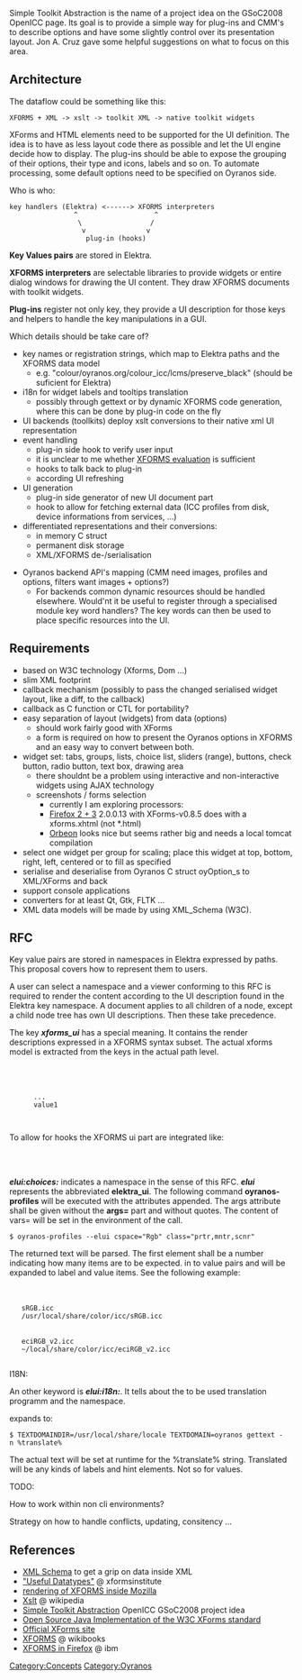 Simple Toolkit Abstraction is the name of a project idea on the GSoC2008 OpenICC page. Its goal is to provide a simple way for plug-ins and CMM's to describe options and have some slightly control over its presentation layout. Jon A. Cruz gave some helpful suggestions on what to focus on this area. 

== Architecture ==
The dataflow could be something like this:
 XFORMS + XML -> xslt -> toolkit XML -> native toolkit widgets

XForms and HTML elements need to be supported for the UI definition. The idea is to have as less layout code there as possible and let the UI engine decide how to display. The plug-ins should be able to expose the grouping of their options, their type and icons, labels and so on. To automate processing, some default options need to be specified on Oyranos side.

Who is who:
 key handlers (Elektra) <------> XFORMS interpreters
                 ^                   ^
                  \                 /
                   v               v
                    plug-in (hooks)

'''Key Values pairs ''' are stored in Elektra. 

'''XFORMS interpreters''' are selectable libraries to provide widgets or entire dialog windows for drawing the UI content. They draw XFORMS documents with toolkit widgets.

'''Plug-ins''' register not only key, they provide a UI description for those keys and helpers to handle the key manipulations in a GUI.


Which details should be take care of?
* key names or registration strings, which map to Elektra paths and the XFORMS data model
** e.g. "colour/oyranos.org/colour_icc/lcms/preserve_black" (should be suficient for Elektra)
* i18n for widget labels and tooltips translation
** possibly through gettext or by dynamic XFORMS code generation, where this can be done by plug-in code on the fly
* UI backends (toollkits) deploy xslt conversions to their native xml UI representation
* event handling
** plug-in side hook to verify user input
** it is unclear to me whether [http://www.w3.org/TR/xforms/#expr-lib XFORMS evaluation] is sufficient
** hooks to talk back to plug-in
** according UI refreshing
* UI generation
** plug-in side generator of new UI document part
** hook to allow for fetching external data (ICC profiles from disk, device informations from services, ...)
* differentiated representations and their conversions:
** in memory C struct
** permanent disk storage
** XML/XFORMS de-/serialisation


* Oyranos backend API's mapping (CMM need images, profiles and options, filters want images + options?)
** For backends common dynamic resources should be handled elsewhere. Would'nt it be useful to register through a specialised module key word handlers? The key words can then be used to place specific resources into the UI.

== Requirements ==
* based on W3C technology (Xforms, Dom ...)
* slim XML footprint
* callback mechanism (possibly to pass the changed serialised widget layout, like a diff, to the callback)
* callback as C function or CTL for portability?
* easy separation of layout (widgets) from data (options)
** should work fairly good with XForms
** a form is required on how to present the Oyranos options in XFORMS and an easy way to convert between both.
* widget set: tabs, groups, lists, choice list, sliders (range), buttons, check button, radio button, text box, drawing area
** there shouldnt be a problem using interactive and non-interactive widgets using AJAX technology
** screenshots / forms selection
*** currently I am exploring processors:
*** [https://addons.mozilla.org/de/firefox/addon/824 Firefox 2 + 3] 2.0.0.13 with XForms-v0.8.5 does with a xforms.xhtml (not *.html)
*** [http://www.orbeon.com Orbeon] looks nice but seems rather big and needs a local tomcat compilation
* select one widget per group for scaling; place this widget at top, bottom, right, left, centered or to fill as specified
* serialise and deserialise from Oyranos C struct oyOption_s to XML/XForms and back
* support console applications
* converters for at least Qt, Gtk, FLTK ...
* XML data models will be made by using XML_Schema (W3C).


== RFC ==
Key value pairs are stored in namespaces in Elektra expressed by paths. This proposal covers how to represent them to users.

A user can select a namespace and a viewer conforming to this RFC is required to render the content according to the UI description found in the Elektra key namespace. A document applies to all children of a node, except a child node tree has own UI descriptions. Then these take precedence.

The key '''''xforms_ui''''' has a special meaning. It contains the render descriptions expressed in a XFORMS syntax subset. The actual xforms model is extracted from the keys in the actual path level.

 <ns_A>
   <ns_A_1>
     <ns_A_1_1>
       <key name="xforms_ui">...</key>
       <key name="my_key1">value1</key>
     </ns_A_1_1>
   </ns_A_1>
 </ns_A>

To allow for hooks the XFORMS ui part are integrated like:
 <xf:choices label="Editing RGB">
   <elui:choices:oyranos-profiles vars="" args="--elui" cspace="Rgb" class="prtr,mntr,scnr"/>
 </xf:choices>

'''''elui:choices:''''' indicates a namespace in the sense of this RFC. '''''elui''''' represents the abbreviated '''elektra_ui'''. The following command '''oyranos-profiles''' will be executed with the attributes appended. The args attribute shall be given without the '''args=''' part and without quotes. The content of vars= will be set in the environment of the call.
 $ oyranos-profiles --elui cspace="Rgb" class="prtr,mntr,scnr"
The returned text will be parsed. The first element shall be a number indicating how many items are to be expected. in to value pairs and will be expanded to label and value items. See the following example:
 <xf:choices label="Editing RGB">
  <xf:item>
    <xf:label>sRGB.icc</xf:label>
    <xf:value>/usr/local/share/color/icc/sRGB.icc</xf:value>
  </xf:item>
  <xf:item>
    <xf:label>eciRGB_v2.icc</xf:label>
    <xf:value>~/local/share/color/icc/eciRGB_v2.icc</xf:value>
  </xf:item>
 </xf:choices>


I18N:

An other keyword is '''''elui:i18n:'''''. It tells about the to be used translation programm and the namespace.
 <elui:i18n:gettext vars="TEXTDOMAINDIR=/usr/local/share/locale;TEXTDOMAIN=oyranos" args="-n %label%">
expands to:
 $ TEXTDOMAINDIR=/usr/local/share/locale TEXTDOMAIN=oyranos gettext -n %translate%
The actual text will be set at runtime for the %translate% string. Translated will be any kinds of labels and hint elements. Not so for values.


TODO:

How to work within non cli environments?

Strategy on how to handle conflicts, updating, consitency ...


== References ==
* [http://www.w3.org/TR/xmlschema-2/#built-in-datatypes XML Schema] to get a grip on data inside XML
* [http://xformsinstitute.com/essentials/browse/book.php#ch04-6-fm2xml "Useful Datatypes"] @ xformsinstitute
* [http://developer.mozilla.org/en/docs/XForms rendering of XFORMS inside Mozilla]
* [http://en.wikipedia.org/wiki/Xslt Xslt] @ wikipedia
* [http://www.freedesktop.org/wiki/OpenIccForGoogleSoC2008#head-07e05f69f1b4e331ba0d3741dc06ba53ae728459 Simple Toolkit Abstraction] OpenICC GSoC2008 project idea
* [http://chiba.sourceforge.net/ Open Source Java Implementation of the W3C XForms standard]
* [http://www.w3.org/TR/xforms/ Official XForms site]
* [http://en.wikibooks.org/wiki/XForms XFORMS] @ wikibooks
* [http://www.ibm.com/developerworks/xml/library/x-xformsfirefox/ XFORMS in Firefox] @ ibm


[[Category:Concepts]]
[[Category:Oyranos]]